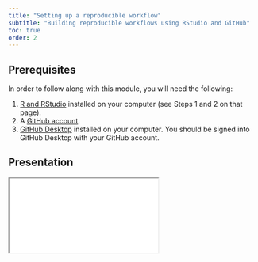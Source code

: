 ```yaml
---
title: "Setting up a reproducible workflow"
subtitle: "Building reproducible workflows using RStudio and GitHub"
toc: true
order: 2
---
```


## Prerequisites

In order to follow along with this module, you will need the following:

1. [R and RStudio](https://posit.co/download/rstudio-desktop/) installed on your computer (see Steps 1 and 2 on that page).
2. A [GitHub account](https://github.com/signup).
3. [GitHub Desktop](https://desktop.github.com/) installed on your computer. You should be signed into GitHub Desktop with your GitHub account.

## Presentation

<iframe class="slide-deck" src="rproj_github.html"></iframe>